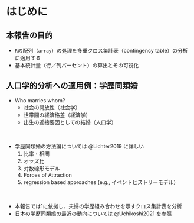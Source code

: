 # はじめに

## 本報告の目的
- `R`の配列（`array`）の処理を多重クロス集計表（contingency table）の分析に適用する
- 基本統計量（行／列パーセント）の算出とその可視化

## 人口学的分析への適用例：**学歴同類婚**
- Who marries whom?
  - 社会の開放性（社会学）
  - 世帯間の経済格差（経済学）
  - 出生の近接要因としての結婚（人口学）

\  

- 学歴同類婚の方法論については @Lichter2019 に詳しい
  1. 比率・相関
  2. オッズ比
  3. 対数線形モデル
  4. Forces of Attraction
  5. regression based approaches (e.g., イベントヒストリーモデル）

\  

- 本報告では1に依拠し、夫婦の学歴組み合わせを示すクロス集計表を分析
- 日本の学歴同類婚の最近の動向については @Uchikoshi2021 を参照 
